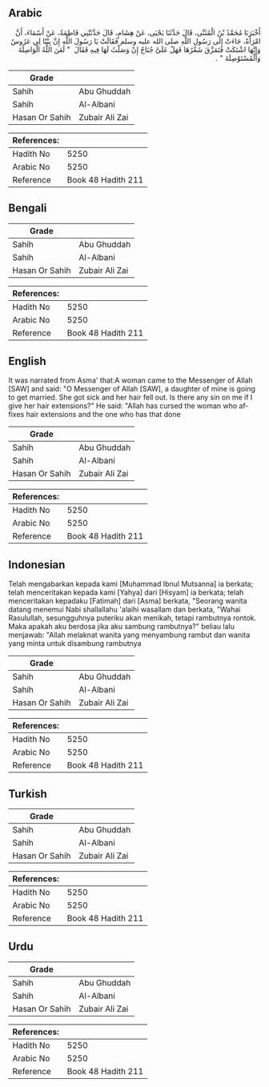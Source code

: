 ## Arabic


<div dir="rtl" lang="ar" style={{fontSize:'larger',backgroundColor:'#f8f9fa',padding:20}}>
أَخْبَرَنَا مُحَمَّدُ بْنُ الْمُثَنَّى، قَالَ حَدَّثَنَا يَحْيَى، عَنْ هِشَامٍ، قَالَ حَدَّثَتْنِي فَاطِمَةُ، عَنْ أَسْمَاءَ، أَنَّ امْرَأَةً، جَاءَتْ إِلَى رَسُولِ اللَّهِ صلى الله عليه وسلم فَقَالَتْ يَا رَسُولَ اللَّهِ إِنَّ بِنْتًا لِي عَرُوسٌ وَإِنَّهَا اشْتَكَتْ فَتَمَزَّقَ شَعْرُهَا فَهَلْ عَلَىَّ جُنَاحٌ إِنْ وَصَلْتُ لَهَا فِيهِ فَقَالَ ‏ "‏ لَعَنَ اللَّهُ الْوَاصِلَةَ وَالْمُسْتَوْصِلَةَ ‏"‏ ‏.‏
</div>
<div style={{backgroundColor:'#f8f9fa',padding:20, marginBottom: 10}}><table> <thead> <tr> <th>Grade</th> <th></th> </tr> </thead> <tbody> <tr><td>Sahih</td><td>Abu Ghuddah</td></tr><tr><td>Sahih</td><td>Al-Albani</td></tr><tr><td>Hasan Or Sahih</td><td>Zubair Ali Zai</td></tr></tbody></table><table> <thead> <tr> <th>References:</th> <th></th> </tr> </thead> <tbody><tr><td>Hadith No</td><td>5250</td></tr><tr><td>Arabic No</td><td>5250</td></tr><tr><td>Reference</td><td>Book 48 Hadith 211</td></tr></tbody></table></div>

## Bengali


<div dir="ltr" lang="bn" style={{fontSize:'larger',backgroundColor:'#f8f9fa',padding:20}}>

</div>
<div style={{backgroundColor:'#f8f9fa',padding:20, marginBottom: 10}}><table> <thead> <tr> <th>Grade</th> <th></th> </tr> </thead> <tbody> <tr><td>Sahih</td><td>Abu Ghuddah</td></tr><tr><td>Sahih</td><td>Al-Albani</td></tr><tr><td>Hasan Or Sahih</td><td>Zubair Ali Zai</td></tr></tbody></table><table> <thead> <tr> <th>References:</th> <th></th> </tr> </thead> <tbody><tr><td>Hadith No</td><td>5250</td></tr><tr><td>Arabic No</td><td>5250</td></tr><tr><td>Reference</td><td>Book 48 Hadith 211</td></tr></tbody></table></div>

## English


<div dir="ltr" lang="en" style={{fontSize:'larger',backgroundColor:'#f8f9fa',padding:20}}>
It was narrated from Asma' that:A woman came to the Messenger of Allah [SAW] and said: "O Messenger of Allah [SAW], a daughter of mine is going to get married. She got sick and her hair fell out. Is there any sin on me if I give her hair extensions?" He said: "Allah has cursed the woman who affixes hair extensions and the one who has that done
</div>
<div style={{backgroundColor:'#f8f9fa',padding:20, marginBottom: 10}}><table> <thead> <tr> <th>Grade</th> <th></th> </tr> </thead> <tbody> <tr><td>Sahih</td><td>Abu Ghuddah</td></tr><tr><td>Sahih</td><td>Al-Albani</td></tr><tr><td>Hasan Or Sahih</td><td>Zubair Ali Zai</td></tr></tbody></table><table> <thead> <tr> <th>References:</th> <th></th> </tr> </thead> <tbody><tr><td>Hadith No</td><td>5250</td></tr><tr><td>Arabic No</td><td>5250</td></tr><tr><td>Reference</td><td>Book 48 Hadith 211</td></tr></tbody></table></div>

## Indonesian


<div dir="ltr" lang="id" style={{fontSize:'larger',backgroundColor:'#f8f9fa',padding:20}}>
Telah mengabarkan kepada kami [Muhammad Ibnul Mutsanna] ia berkata; telah menceritakan kepada kami [Yahya] dari [Hisyam] ia berkata; telah menceritakan kepadaku [Fatimah] dari [Asma] berkata, "Seorang wanita datang menemui Nabi shallallahu 'alaihi wasallam dan berkata, "Wahai Rasulullah, sesungguhnya puteriku akan menikah, tetapi rambutnya rontok. Maka apakah aku berdosa jika aku sambung rambutnya?" beliau lalu menjawab: "Allah melaknat wanita yang menyambung rambut dan wanita yang minta untuk disambung rambutnya
</div>
<div style={{backgroundColor:'#f8f9fa',padding:20, marginBottom: 10}}><table> <thead> <tr> <th>Grade</th> <th></th> </tr> </thead> <tbody> <tr><td>Sahih</td><td>Abu Ghuddah</td></tr><tr><td>Sahih</td><td>Al-Albani</td></tr><tr><td>Hasan Or Sahih</td><td>Zubair Ali Zai</td></tr></tbody></table><table> <thead> <tr> <th>References:</th> <th></th> </tr> </thead> <tbody><tr><td>Hadith No</td><td>5250</td></tr><tr><td>Arabic No</td><td>5250</td></tr><tr><td>Reference</td><td>Book 48 Hadith 211</td></tr></tbody></table></div>

## Turkish


<div dir="ltr" lang="tr" style={{fontSize:'larger',backgroundColor:'#f8f9fa',padding:20}}>

</div>
<div style={{backgroundColor:'#f8f9fa',padding:20, marginBottom: 10}}><table> <thead> <tr> <th>Grade</th> <th></th> </tr> </thead> <tbody> <tr><td>Sahih</td><td>Abu Ghuddah</td></tr><tr><td>Sahih</td><td>Al-Albani</td></tr><tr><td>Hasan Or Sahih</td><td>Zubair Ali Zai</td></tr></tbody></table><table> <thead> <tr> <th>References:</th> <th></th> </tr> </thead> <tbody><tr><td>Hadith No</td><td>5250</td></tr><tr><td>Arabic No</td><td>5250</td></tr><tr><td>Reference</td><td>Book 48 Hadith 211</td></tr></tbody></table></div>

## Urdu


<div dir="rtl" lang="ur" style={{fontSize:'larger',backgroundColor:'#f8f9fa',padding:20}}>

</div>
<div style={{backgroundColor:'#f8f9fa',padding:20, marginBottom: 10}}><table> <thead> <tr> <th>Grade</th> <th></th> </tr> </thead> <tbody> <tr><td>Sahih</td><td>Abu Ghuddah</td></tr><tr><td>Sahih</td><td>Al-Albani</td></tr><tr><td>Hasan Or Sahih</td><td>Zubair Ali Zai</td></tr></tbody></table><table> <thead> <tr> <th>References:</th> <th></th> </tr> </thead> <tbody><tr><td>Hadith No</td><td>5250</td></tr><tr><td>Arabic No</td><td>5250</td></tr><tr><td>Reference</td><td>Book 48 Hadith 211</td></tr></tbody></table></div>